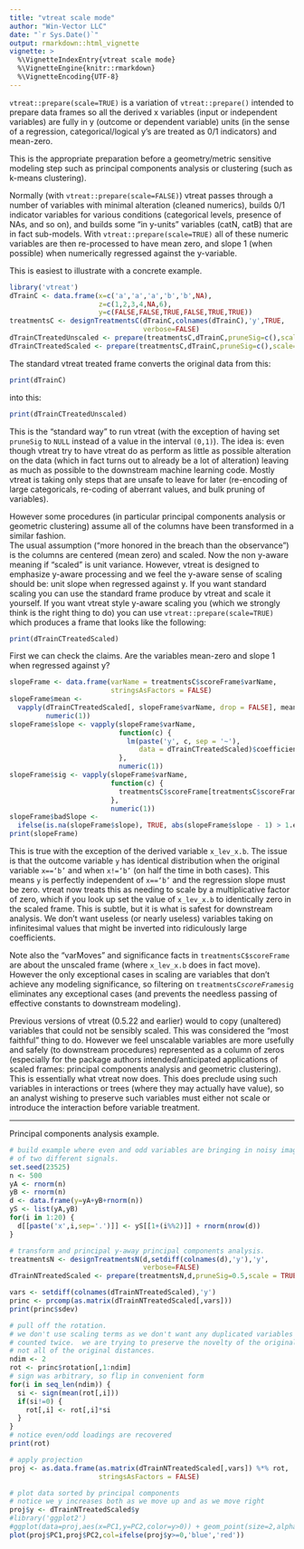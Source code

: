 ```yaml
---
title: "vtreat scale mode"
author: "Win-Vector LLC"
date: "`r Sys.Date()`"
output: rmarkdown::html_vignette
vignette: >
  %\VignetteIndexEntry{vtreat scale mode}
  %\VignetteEngine{knitr::rmarkdown}
  %\VignetteEncoding{UTF-8}
---
```


<code>vtreat::prepare(scale=TRUE)</code> is a variation of 
<code>vtreat::prepare()</code> intended to prepare data frames so all 
the derived x variables 
(input or independent variables) are fully in y (outcome or dependent variable) units
(in the sense of a regression, categorical/logical y's are treated as 0/1 indicators)
and mean-zero.  

This is the appropriate preparation before a geometry/metric sensitive modeling step
such as principal components analysis or clustering (such as k-means clustering).

Normally (with <code>vtreat::prepare(scale=FALSE)</code>) vtreat
passes through a number of variables with minimal alteration (cleaned numerics),
builds 0/1 indicator variables for various conditions (categorical levels, 
presence of NAs, and so on), and builds some "in y-units" variables (catN, catB) that 
are in fact sub-models.  With <code>vtreat::prepare(scale=TRUE)</code> all of these 
numeric variables are then re-processed to have mean zero, and slope 1 (when possible)
when numerically regressed against the y-variable.

This is easiest to illustrate with a concrete example.

```r
library('vtreat')
dTrainC <- data.frame(x=c('a','a','a','b','b',NA),
                      z=c(1,2,3,4,NA,6),
                      y=c(FALSE,FALSE,TRUE,FALSE,TRUE,TRUE))
treatmentsC <- designTreatmentsC(dTrainC,colnames(dTrainC),'y',TRUE,
                                 verbose=FALSE)
dTrainCTreatedUnscaled <- prepare(treatmentsC,dTrainC,pruneSig=c(),scale=FALSE)
dTrainCTreatedScaled <- prepare(treatmentsC,dTrainC,pruneSig=c(),scale=TRUE)
```

The standard vtreat treated frame converts the original data from this:

```r
print(dTrainC)
```

into this:

```r
print(dTrainCTreatedUnscaled)
```

This is the "standard way" to run vtreat (with the exception of having set 
<code>pruneSig</code> to <code>NULL</code> instead of a value in the interval
<code>(0,1)</code>).  The idea is: even though vtreat try to have vtreat do 
as perform as little as possible alteration on the data (which in fact turns
out to already be a lot of alteration) leaving as much as possible to the downstream
machine learning code.  Mostly vtreat is taking only steps that are unsafe to leave for
later (re-encoding of large categoricals, re-coding of aberrant values, and bulk 
pruning of variables).

However some procedures (in particular principal components analysis or geometric
clustering) assume all of the columns have been transformed in a similar fashion.  
The usual assumption ("more honored in the breach than the observance") is the columns
are centered (mean zero) and scaled.  Now the non y-aware meaning if "scaled" is 
unit variance.  However, vtreat is designed to emphasize y-aware processing and we feel the y-aware sense of scaling should be: unit slope when regressed against y.  If you 
want standard scaling you can use the standard frame produce by vtreat and scale it
yourself.  If you want vtreat style y-aware scaling you (which we strongly think
is the right thing to do) you can use <code>vtreat::prepare(scale=TRUE)</code> which
produces a frame that looks like the following:

```r
print(dTrainCTreatedScaled)
```

First we can check the claims.  Are the variables mean-zero and slope 1 when regressed against y?

```r
slopeFrame <- data.frame(varName = treatmentsC$scoreFrame$varName,
                         stringsAsFactors = FALSE)
slopeFrame$mean <-
  vapply(dTrainCTreatedScaled[, slopeFrame$varName, drop = FALSE], mean,
         numeric(1))
slopeFrame$slope <- vapply(slopeFrame$varName,
                           function(c) {
                             lm(paste('y', c, sep = '~'),
                                data = dTrainCTreatedScaled)$coefficients[[2]]
                           },
                           numeric(1))
slopeFrame$sig <- vapply(slopeFrame$varName,
                         function(c) {
                           treatmentsC$scoreFrame[treatmentsC$scoreFrame$varName == c, 'sig']
                         },
                         numeric(1))
slopeFrame$badSlope <-
  ifelse(is.na(slopeFrame$slope), TRUE, abs(slopeFrame$slope - 1) > 1.e-8)
print(slopeFrame)
```

This is true with the exception of the derived variable <code>x_lev_x.b</code>.
The issue is that the outcome variable <code>y</code> has identical distribution
when the original variable <code>x=='b'</code> and when <code>x!='b'</code> (on half the time in both cases).  This means <code>y</code> is perfectly independent 
of <code>x=='b'</code> and the regression slope must be zero.  vtreat now treats
this as needing to scale by a multiplicative factor of zero, which if you look up
set the value of <code>x_lev_x.b</code> to identically zero in the scaled frame.
This is subtle, but it is what is safest for downstream analysis.  We don't want
useless (or nearly useless) variables taking on infinitesimal values that might 
be inverted into ridiculously large coefficients.

Note also the "varMoves" and significance
facts in <code>treatmentsC\$scoreFrame</code> are about the unscaled frame (where <code>x_lev_x.b</code> does in fact move).  However the only exceptional cases
in scaling are variables that don't achieve any modeling significance, so filtering
on <code>treatmentsC$scoreFrame$sig</code> eliminates any exceptional cases (and
prevents the needless passing of effective constants to downstream modeling).

Previous versions of vtreat (0.5.22 and earlier) would to copy (unaltered) variables that
could not be sensibly scaled.  This was considered the "most faithful"
thing to do.  However we feel unscalable variables are more usefully
and safely (to downstream procedures) represented as a column of zeros
(especially for the package authors intended/anticipated applications of scaled frames: principal
components analysis and geometric clustering).  This is essentially
what vtreat now does.  This does preclude using such variables in
interactions or trees (where they may actually have value), so an
analyst wishing to preserve such variables must either not scale or
introduce the interaction before variable treatment.


*****************

Principal components analysis example.

```r
# build example where even and odd variables are bringing in noisy images
# of two different signals.
set.seed(23525)
n <- 500
yA <- rnorm(n)
yB <- rnorm(n)
d <- data.frame(y=yA+yB+rnorm(n))
yS <- list(yA,yB)
for(i in 1:20) {
  d[[paste('x',i,sep='.')]] <- yS[[1+(i%%2)]] + rnorm(nrow(d))
}

# transform and principal y-away principal components analysis.
treatmentsN <- designTreatmentsN(d,setdiff(colnames(d),'y'),'y',
                                 verbose=FALSE)
dTrainNTreatedScaled <- prepare(treatmentsN,d,pruneSig=0.5,scale = TRUE)

vars <- setdiff(colnames(dTrainNTreatedScaled),'y')
princ <- prcomp(as.matrix(dTrainNTreatedScaled[,vars]))
print(princ$sdev)

# pull off the rotation.  
# we don't use scaling terms as we don't want any duplicated variables to be
# counted twice.  we are trying to preserve the novelty of the original geometry
# not all of the original distances.
ndim <- 2
rot <- princ$rotation[,1:ndim] 
# sign was arbitrary, so flip in convenient form
for(i in seq_len(ndim)) {
  si <- sign(mean(rot[,i]))
  if(si!=0) {
    rot[,i] <- rot[,i]*si
  }
}
# notice even/odd loadings are recovered
print(rot)

# apply projection
proj <- as.data.frame(as.matrix(dTrainNTreatedScaled[,vars]) %*% rot,
                      stringsAsFactors = FALSE)

# plot data sorted by principal components
# notice we y increases both as we move up and as we move right
proj$y <- dTrainNTreatedScaled$y
#library('ggplot2')
#ggplot(data=proj,aes(x=PC1,y=PC2,color=y>0)) + geom_point(size=2,alpha=0.5)
plot(proj$PC1,proj$PC2,col=ifelse(proj$y>=0,'blue','red'))
```



